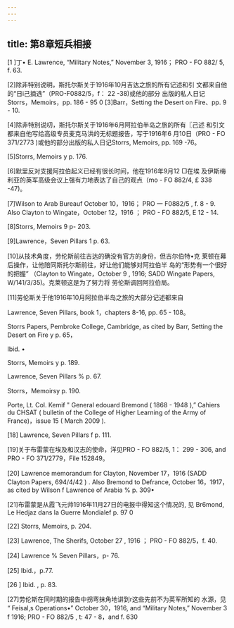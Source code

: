 ```yaml
---
---
---
```

title: 第8章短兵相接
---




[1 ]丁• E. Lawrence, “Military Notes,” November 3, 1916； PRO - FO 882/ 5, f. 63.

[2]除非特别说明，斯托尔斯关于1916年10月吉达之旅的所有记述和引 文都来自他的“日i己摘选”（PRO-F0882/5，f： 22 -38)或他的部分 出版的私人日记 Storrs，Memoirs，pp. 186 - 95 0 [3]Barr，Setting the Desert on Fire、pp. 9 - 10.

[4]除非特別说叨，斯托尔斯关于1916年6月阿拉伯半岛之旅的所有〖己述 和引文都来自他写给高级专员麦克马洪的无标题报告，写于1916年6 月10日（PRO - FO 371/2773 )或他的部分出版的私人日记Storrs, Memoirs, pp. 169 -76。

[5]Storrs, Memoirs y p. 176.

[6]默里反对支援阿拉伯起义已经有很长时间，他在1916年9月12 □在埃 及伊斯梅利亚的英军高级会议上强有力地表达了自己的观点（mo - FO 882/4, £ 338 -47)。

[7]Wilson to Arab Bureauf October 10，1916； PRO 一 F0882/5 , f. 8 - 9. Also Clayton to Wingate，October 12，1916 ； PRO - FO 882/5, E 12 - 14.

[8]Storrs, Memoirs 9 p- 203.

[9]Lawrence，Seven Pillars 1 p. 63.

[10]从技术角度，劳伦斯前往吉达的确没有官方的身份，但吉尔伯特•克 莱顿在幕后操作，让他陪同斯托尔斯前往，好让他们能够对阿拉伯半 岛的“形势有一个很好的把握” （Clayton to Wingate，October 9 , 1916; SADD Wingate Papers, W/141/3/35)。克莱顿这是为了努力将 劳伦斯调回阿拉伯局。

[11]劳伦斯关于他1916年10月阿拉伯半岛之旅的大部分记述都来自

Lawrence, Seven Pillars, book 1，chapters 8-16, pp. 65 - 108。

Storrs Papers, Pembroke College, Cambridge, as cited by Barr, Setting the Desert on Fire y p. 65，

Ibid. •

Storrs, Memoirs y p. 189.

Lawrence, Seven Pillars % p. 67.

Storrs，Memoirsy p. 190.

Porte, Lt. Col. Kemif " General edouard Bremond ( 1868 - 1948 ),” Cahiers du CHSAT ( bulletin of the College of Higher Learning of the Army of France)，issue 15 ( March 2009 ).

[18] Lawrence, Seven Pillars f p. 111.

[19]关于布雷蒙在埃及和汉志的使命，洋见PRO - FO 882/5, 1： 299 - 306, and PRO - FO 371/2779，File 152849。

[20] Lawrence memorandum for Clayton, November 17，1916 (SADD Clayton Papers, 694/4/42 ) . Also Bremond to Defrance, October 16，1917，as cited by Wilson f Lawrence of Arabia % p. 309•

[21]布雷蒙是从霞飞元帅1916年11月27日的电报中得知这个情况的, 见 Br6mond, Le Hedjaz dans la Guerre Mondialef p. 97 0

[22] Storrs, Memoirs, p. 204.

[23] Lawrence, The Sherifs, October 27 , 1916 ； PRO - FO 882/5，f. 40.

[24] Lawrence % Seven Pillars，p- 76.

[25] Ibid.，p.77.

[26 ] Ibid. , p. 83.

[27]劳伦斯在同时期的报告中拐弯抹角地讲到r这些先前不为英军所知的 水源，见 “ Feisal,s Operations•” October 30，1916, and “Military Notes,” November 3 f 1916; PRO - FO 882/5 , t: 47 - 8，and f. 630